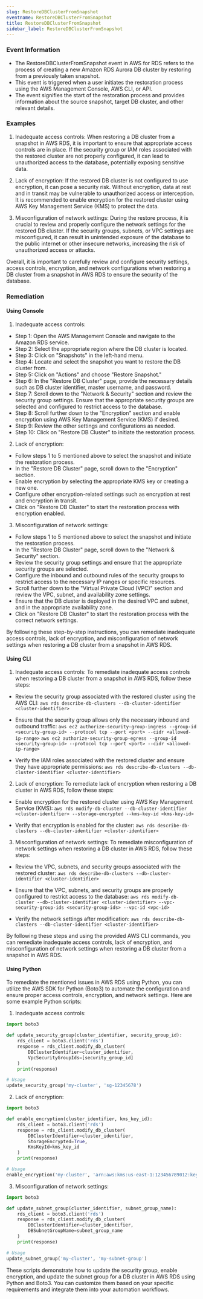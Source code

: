 ```yaml
--- 
slug: RestoreDBClusterFromSnapshot
eventname: RestoreDBClusterFromSnapshot
title: RestoreDBClusterFromSnapshot
sidebar_label: RestoreDBClusterFromSnapshot
---
```

                       
### Event Information

- The RestoreDBClusterFromSnapshot event in AWS for RDS refers to the process of creating a new Amazon RDS Aurora DB cluster by restoring from a previously taken snapshot.
- This event is triggered when a user initiates the restoration process using the AWS Management Console, AWS CLI, or API.
- The event signifies the start of the restoration process and provides information about the source snapshot, target DB cluster, and other relevant details.


### Examples

1. Inadequate access controls: When restoring a DB cluster from a snapshot in AWS RDS, it is important to ensure that appropriate access controls are in place. If the security group or IAM roles associated with the restored cluster are not properly configured, it can lead to unauthorized access to the database, potentially exposing sensitive data.

2. Lack of encryption: If the restored DB cluster is not configured to use encryption, it can pose a security risk. Without encryption, data at rest and in transit may be vulnerable to unauthorized access or interception. It is recommended to enable encryption for the restored cluster using AWS Key Management Service (KMS) to protect the data.

3. Misconfiguration of network settings: During the restore process, it is crucial to review and properly configure the network settings for the restored DB cluster. If the security groups, subnets, or VPC settings are misconfigured, it can result in unintended exposure of the database to the public internet or other insecure networks, increasing the risk of unauthorized access or attacks.

Overall, it is important to carefully review and configure security settings, access controls, encryption, and network configurations when restoring a DB cluster from a snapshot in AWS RDS to ensure the security of the database.

### Remediation

#### Using Console

1. Inadequate access controls:
- Step 1: Open the AWS Management Console and navigate to the Amazon RDS service.
- Step 2: Select the appropriate region where the DB cluster is located.
- Step 3: Click on "Snapshots" in the left-hand menu.
- Step 4: Locate and select the snapshot you want to restore the DB cluster from.
- Step 5: Click on "Actions" and choose "Restore Snapshot."
- Step 6: In the "Restore DB Cluster" page, provide the necessary details such as DB cluster identifier, master username, and password.
- Step 7: Scroll down to the "Network & Security" section and review the security group settings. Ensure that the appropriate security groups are selected and configured to restrict access to the database.
- Step 8: Scroll further down to the "Encryption" section and enable encryption using AWS Key Management Service (KMS) if desired.
- Step 9: Review the other settings and configurations as needed.
- Step 10: Click on "Restore DB Cluster" to initiate the restoration process.

2. Lack of encryption:
- Follow steps 1 to 5 mentioned above to select the snapshot and initiate the restoration process.
- In the "Restore DB Cluster" page, scroll down to the "Encryption" section.
- Enable encryption by selecting the appropriate KMS key or creating a new one.
- Configure other encryption-related settings such as encryption at rest and encryption in transit.
- Click on "Restore DB Cluster" to start the restoration process with encryption enabled.

3. Misconfiguration of network settings:
- Follow steps 1 to 5 mentioned above to select the snapshot and initiate the restoration process.
- In the "Restore DB Cluster" page, scroll down to the "Network & Security" section.
- Review the security group settings and ensure that the appropriate security groups are selected.
- Configure the inbound and outbound rules of the security groups to restrict access to the necessary IP ranges or specific resources.
- Scroll further down to the "Virtual Private Cloud (VPC)" section and review the VPC, subnet, and availability zone settings.
- Ensure that the DB cluster is deployed in the desired VPC and subnet, and in the appropriate availability zone.
- Click on "Restore DB Cluster" to start the restoration process with the correct network settings.

By following these step-by-step instructions, you can remediate inadequate access controls, lack of encryption, and misconfiguration of network settings when restoring a DB cluster from a snapshot in AWS RDS.

#### Using CLI

1. Inadequate access controls: To remediate inadequate access controls when restoring a DB cluster from a snapshot in AWS RDS, follow these steps:

- Review the security group associated with the restored cluster using the AWS CLI:
  `aws rds describe-db-clusters --db-cluster-identifier <cluster-identifier>`

- Ensure that the security group allows only the necessary inbound and outbound traffic:
  `aws ec2 authorize-security-group-ingress --group-id <security-group-id> --protocol tcp --port <port> --cidr <allowed-ip-range>`
  `aws ec2 authorize-security-group-egress --group-id <security-group-id> --protocol tcp --port <port> --cidr <allowed-ip-range>`

- Verify the IAM roles associated with the restored cluster and ensure they have appropriate permissions:
  `aws rds describe-db-clusters --db-cluster-identifier <cluster-identifier>`

2. Lack of encryption: To remediate lack of encryption when restoring a DB cluster in AWS RDS, follow these steps:

- Enable encryption for the restored cluster using AWS Key Management Service (KMS):
  `aws rds modify-db-cluster --db-cluster-identifier <cluster-identifier> --storage-encrypted --kms-key-id <kms-key-id>`

- Verify that encryption is enabled for the cluster:
  `aws rds describe-db-clusters --db-cluster-identifier <cluster-identifier>`

3. Misconfiguration of network settings: To remediate misconfiguration of network settings when restoring a DB cluster in AWS RDS, follow these steps:

- Review the VPC, subnets, and security groups associated with the restored cluster:
  `aws rds describe-db-clusters --db-cluster-identifier <cluster-identifier>`

- Ensure that the VPC, subnets, and security groups are properly configured to restrict access to the database:
  `aws rds modify-db-cluster --db-cluster-identifier <cluster-identifier> --vpc-security-group-ids <security-group-ids> --vpc-id <vpc-id>`

- Verify the network settings after modification:
  `aws rds describe-db-clusters --db-cluster-identifier <cluster-identifier>`

By following these steps and using the provided AWS CLI commands, you can remediate inadequate access controls, lack of encryption, and misconfiguration of network settings when restoring a DB cluster from a snapshot in AWS RDS.

#### Using Python

To remediate the mentioned issues in AWS RDS using Python, you can utilize the AWS SDK for Python (Boto3) to automate the configuration and ensure proper access controls, encryption, and network settings. Here are some example Python scripts:

1. Inadequate access controls:
```python
import boto3

def update_security_group(cluster_identifier, security_group_id):
    rds_client = boto3.client('rds')
    response = rds_client.modify_db_cluster(
        DBClusterIdentifier=cluster_identifier,
        VpcSecurityGroupIds=[security_group_id]
    )
    print(response)

# Usage
update_security_group('my-cluster', 'sg-12345678')
```

2. Lack of encryption:
```python
import boto3

def enable_encryption(cluster_identifier, kms_key_id):
    rds_client = boto3.client('rds')
    response = rds_client.modify_db_cluster(
        DBClusterIdentifier=cluster_identifier,
        StorageEncrypted=True,
        KmsKeyId=kms_key_id
    )
    print(response)

# Usage
enable_encryption('my-cluster', 'arn:aws:kms:us-east-1:123456789012:key/abcd1234-5678-90ab-cdef-1234567890ab')
```

3. Misconfiguration of network settings:
```python
import boto3

def update_subnet_group(cluster_identifier, subnet_group_name):
    rds_client = boto3.client('rds')
    response = rds_client.modify_db_cluster(
        DBClusterIdentifier=cluster_identifier,
        DBSubnetGroupName=subnet_group_name
    )
    print(response)

# Usage
update_subnet_group('my-cluster', 'my-subnet-group')
```

These scripts demonstrate how to update the security group, enable encryption, and update the subnet group for a DB cluster in AWS RDS using Python and Boto3. You can customize them based on your specific requirements and integrate them into your automation workflows.


 